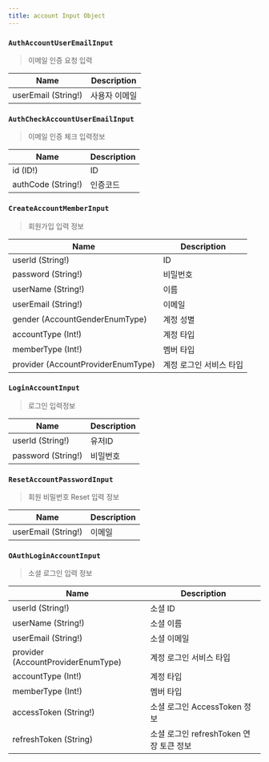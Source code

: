 ```yaml
---
title: account Input Object
---
```



### `AuthAccountUserEmailInput`
> 이메일 인증 요청 입력 

| Name | Description |
| -------- | -------- | 
| userEmail (String!) | 사용자 이메일


### `AuthCheckAccountUserEmailInput`
> 이메일 인증 체크 입력정보

| Name | Description |
| -------- | -------- | 
| id (ID!)  | ID  | 
| authCode (String!)  | 인증코드  | 



### `CreateAccountMemberInput`
> 회원가입 입력 정보

| Name | Description |
| -------- | -------- | 
| userId (String!)  | ID  | 
| password (String!)  | 비밀번호  | 
| userName (String!) | 이름 |
| userEmail (String!) | 이메일 | 
| gender (<Link to="/enum/account/#AccountGenderEnumType">AccountGenderEnumType</Link>)  | 계정  성별 |
| accountType (Int!) | 계정 타입
| memberType (Int!) | 멤버 타입
| provider (<Link to="/enum/account/#AccountProviderEnumType">AccountProviderEnumType</Link>)  | 계정 로그인 서비스 타입

### `LoginAccountInput`
> 로그인 입력정보

| Name | Description |
| -------- | -------- | 
| userId (String!)  | 유저ID  | 
| password (String!)  | 비밀번호  | 


### `ResetAccountPasswordInput`
> 회원 비밀번호 Reset 입력 정보

| Name | Description |
| -------- | -------- | 
| userEmail (String!) | 이메일


### `OAuthLoginAccountInput`
> 소셜 로그인 입력 정보

| Name | Description |
| -------- | -------- | 
| userId (String!)  | 소셜 ID  | 
| userName (String!)  | 소셜 이름  | 
| userEmail (String!) | 소셜 이메일 
| provider (<Link to="/enum/account/#AccountProviderEnumType">AccountProviderEnumType</Link>)  | 계정 로그인 서비스 타입
| accountType (Int!) | 계정 타입
| memberType (Int!) | 멤버 타입
| accessToken (String!) | 소셜 로그인 AccessToken 정보
| refreshToken (String) | 소셜 로그인 refreshToken 연장 토큰 정보
